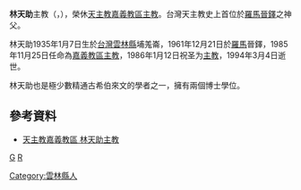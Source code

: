 {{Infobox Christian leader
| honorific-prefix = 主教
| name   = 林天助<br>Bishop Joseph Lin Thien-chu
| title = 榮休[[天主教嘉義教區|天主教嘉義教區]][[主教|主教]]
| image =
| image_s<big>ize     =
| image_caption  = 
| birth_date  = 1935年1月7日
| birth_place = {{TWN-JPN}}[[臺南州|臺南州]][[斗六郡|斗六郡]][[大埤庄|大埤-{庄}-]][[埔羗崙_(雲林縣)|埔羗崙]]
| death_date  = {{death date and age|1994|3|4|1935|1|17}}
| death_place = {{ROC|臺灣省}}[[雲林縣|雲林縣]][[大埤鄉|大埤鄉]]
| nationality = {{JPN-EMP}}（1935年－1945年）<br>{{ROC}}（1945年－1994年）
| occupation  = [[天主教嘉義教區|天主教嘉義教區]][[主教|主教]]
| ordination  = 1961年12月21日
| consecration = 1986年1月12日
}}

'''林天助'''主教（{{lang-en|Joseph Lin Thien-chu}}，{{bd|1935年|1月7日|1994年|3月4日|catIdx=L林}}），榮休[[天主教嘉義教區|天主教嘉義教區]][[主教|主教]]。台灣天主教史上首位於[[羅馬|羅馬]][[晉鐸|晉鐸]]之神父。

林天助1935年1月7日生於[[台灣|台灣]][[雲林縣|雲林縣]]埔羗崙，1961年12月21日於[[羅馬|羅馬]]晉鐸，1985年11月25日任命為[[嘉義教區|嘉義教區]][[主教|主教]]，1986年1月12日祝圣为[[主教|主教]]，1994年3月4日逝世。

林天助也是極少數精通古希伯來文的學者之一，擁有兩個博士學位。

== 參考資料 ==
* [http://www.chiayicath.org.tw/diocese.aspx?DUTYSEQ=4 天主教嘉義教區 林天助主教] {{Wayback|url=http://www.chiayicath.org.tw/diocese.aspx?DUTYSEQ=4 |date=20190602205403 }}

{{DEFAULTSORT:Lin Thien-chu Joseph}}
[[category:台灣天主教主教|G]]
[[category:林姓|R]]
[[Category:雲林縣人|Category:雲林縣人]]